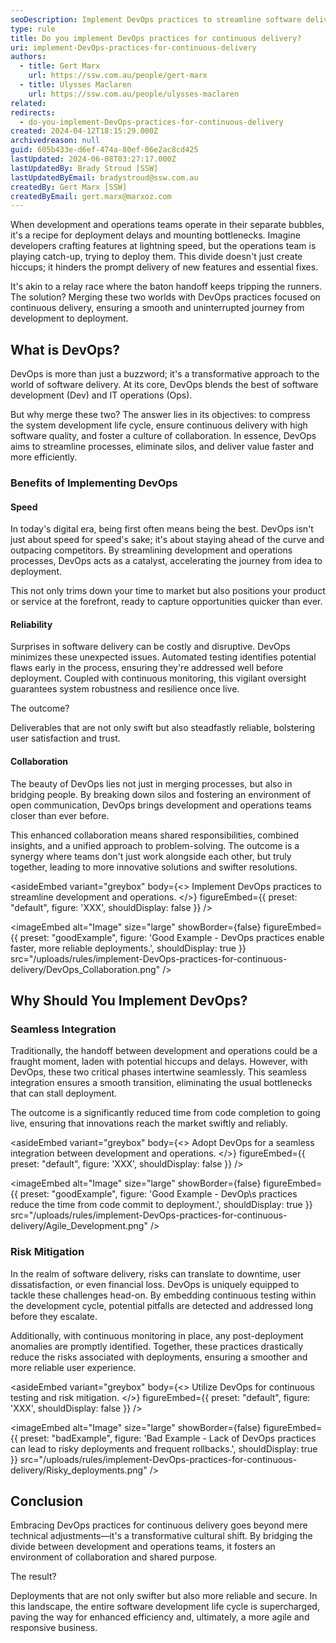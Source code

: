 ```yaml
---
seoDescription: Implement DevOps practices to streamline software delivery and ensure continuous deployment with high quality and reliability.
type: rule
title: Do you implement DevOps practices for continuous delivery?
uri: implement-DevOps-practices-for-continuous-delivery
authors:
  - title: Gert Marx
    url: https://ssw.com.au/people/gert-marx
  - title: Ulysses Maclaren
    url: https://ssw.com.au/people/ulysses-maclaren
related:
redirects:
  - do-you-implement-DevOps-practices-for-continuous-delivery
created: 2024-04-12T18:15:29.000Z
archivedreason: null
guid: 605b433e-d6ef-474a-80ef-06e2ac8cd425
lastUpdated: 2024-06-08T03:27:17.000Z
lastUpdatedBy: Brady Stroud [SSW]
lastUpdatedByEmail: bradystroud@ssw.com.au
createdBy: Gert Marx [SSW]
createdByEmail: gert.marx@marxoz.com
---
```


When development and operations teams operate in their separate bubbles, it's a recipe for deployment delays and mounting bottlenecks. Imagine developers crafting features at lightning speed, but the operations team is playing catch-up, trying to deploy them. This divide doesn't just create hiccups; it hinders the prompt delivery of new features and essential fixes.

It's akin to a relay race where the baton handoff keeps tripping the runners. The solution? Merging these two worlds with DevOps practices focused on continuous delivery, ensuring a smooth and uninterrupted journey from development to deployment.
## What is DevOps?

DevOps is more than just a buzzword; it's a transformative approach to the world of software delivery. At its core, DevOps blends the best of software development (Dev) and IT operations (Ops).

But why merge these two? The answer lies in its objectives: to compress the system development life cycle, ensure continuous delivery with high software quality, and foster a culture of collaboration. In essence, DevOps aims to streamline processes, eliminate silos, and deliver value faster and more efficiently.

### Benefits of Implementing DevOps

#### Speed

In today's digital era, being first often means being the best. DevOps isn't just about speed for speed's sake; it's about staying ahead of the curve and outpacing competitors. By streamlining development and operations processes, DevOps acts as a catalyst, accelerating the journey from idea to deployment.

This not only trims down your time to market but also positions your product or service at the forefront, ready to capture opportunities quicker than ever.

#### Reliability

Surprises in software delivery can be costly and disruptive. DevOps minimizes these unexpected issues. Automated testing identifies potential flaws early in the process, ensuring they're addressed well before deployment. Coupled with continuous monitoring, this vigilant oversight guarantees system robustness and resilience once live.

The outcome?

Deliverables that are not only swift but also steadfastly reliable, bolstering user satisfaction and trust.

#### Collaboration

The beauty of DevOps lies not just in merging processes, but also in bridging people. By breaking down silos and fostering an environment of open communication, DevOps brings development and operations teams closer than ever before.

This enhanced collaboration means shared responsibilities, combined insights, and a unified approach to problem-solving. The outcome is a synergy where teams don't just work alongside each other, but truly together, leading to more innovative solutions and swifter resolutions.

<asideEmbed
  variant="greybox"
  body={<>
    Implement DevOps practices to streamline development and operations.
  </>}
  figureEmbed={{
    preset: "default",
    figure: 'XXX',
    shouldDisplay: false
  }}
/>

<imageEmbed
  alt="Image"
  size="large"
  showBorder={false}
  figureEmbed={{
    preset: "goodExample",
    figure: 'Good Example - DevOps practices enable faster, more reliable deployments.',
    shouldDisplay: true
  }}
  src="/uploads/rules/implement-DevOps-practices-for-continuous-delivery/DevOps_Collaboration.png"
/>

## Why Should You Implement DevOps?

### Seamless Integration

Traditionally, the handoff between development and operations could be a fraught moment, laden with potential hiccups and delays. However, with DevOps, these two critical phases intertwine seamlessly. This seamless integration ensures a smooth transition, eliminating the usual bottlenecks that can stall deployment.

The outcome is a significantly reduced time from code completion to going live, ensuring that innovations reach the market swiftly and reliably.

<asideEmbed
  variant="greybox"
  body={<>
    Adopt DevOps for a seamless integration between development and operations.
  </>}
  figureEmbed={{
    preset: "default",
    figure: 'XXX',
    shouldDisplay: false
  }}
/>

<imageEmbed
  alt="Image"
  size="large"
  showBorder={false}
  figureEmbed={{
    preset: "goodExample",
    figure: 'Good Example - DevOp\s practices reduce the time from code commit to deployment.',
    shouldDisplay: true
  }}
  src="/uploads/rules/implement-DevOps-practices-for-continuous-delivery/Agile_Development.png"
/>

### Risk Mitigation

In the realm of software delivery, risks can translate to downtime, user dissatisfaction, or even financial loss. DevOps is uniquely equipped to tackle these challenges head-on. By embedding continuous testing within the development cycle, potential pitfalls are detected and addressed long before they escalate.

Additionally, with continuous monitoring in place, any post-deployment anomalies are promptly identified. Together, these practices drastically reduce the risks associated with deployments, ensuring a smoother and more reliable user experience.

<asideEmbed
  variant="greybox"
  body={<>
    Utilize DevOps for continuous testing and risk mitigation.
  </>}
  figureEmbed={{
    preset: "default",
    figure: 'XXX',
    shouldDisplay: false
  }}
/>

<imageEmbed
  alt="Image"
  size="large"
  showBorder={false}
  figureEmbed={{
    preset: "badExample",
    figure: 'Bad Example - Lack of DevOps practices can lead to risky deployments and frequent rollbacks.',
    shouldDisplay: true
  }}
  src="/uploads/rules/implement-DevOps-practices-for-continuous-delivery/Risky_deployments.png"
/>

## Conclusion

Embracing DevOps practices for continuous delivery goes beyond mere technical adjustments—it's a transformative cultural shift. By bridging the divide between development and operations teams, it fosters an environment of collaboration and shared purpose.

The result?

Deployments that are not only swifter but also more reliable and secure. In this landscape, the entire software development life cycle is supercharged, paving the way for enhanced efficiency and, ultimately, a more agile and responsive business.
